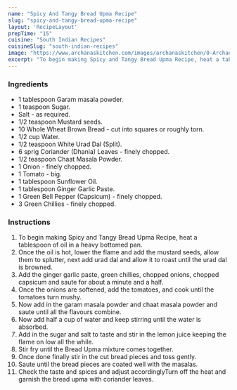 ---
name: "Spicy And Tangy Bread Upma Recipe"
slug: "spicy-and-tangy-bread-upma-recipe"
layout: 'RecipeLayout'
prepTime: "15"
cuisine: "South Indian Recipes"
cuisineSlug: "south-indian-recipes"
image: "https://www.archanaskitchen.com/images/archanaskitchen/0-Archanas-Kitchen-Recipes/2018/jan-30/Bread_Upma_Recipe-1344.jpg"
excerpt: "To begin making Spicy and Tangy Bread Upma Recipe, heat a tablespoon of oil in a heavy bottomed pan"
---

### Ingredients

- 1 tablespoon Garam masala powder.
- 1 teaspoon Sugar.
- Salt - as required.
- 1/2 teaspoon Mustard seeds.
- 10 Whole Wheat Brown Bread - cut into squares or roughly torn.
- 1/2 cup Water.
- 1/2 teaspoon White Urad Dal (Split).
- 6 sprig Coriander (Dhania) Leaves - finely chopped.
- 1/2 teaspoon Chaat Masala Powder.
- 1 Onion - finely chopped.
- 1 Tomato - big.
- 1 tablespoon Sunflower Oil.
- 1 tablespoon Ginger Garlic Paste.
- 1 Green Bell Pepper (Capsicum) - finely chopped.
- 3 Green Chillies - finely chopped.

### Instructions

1. To begin making Spicy and Tangy Bread Upma Recipe, heat a tablespoon of oil in a heavy bottomed pan.
1. Once the oil is hot, lower the flame and add the mustard seeds, allow them to splutter, next add urad dal and allow it to roast until the urad dal is browned.
1. Add the ginger garlic paste, green chillies, chopped onions, chopped capsicum and saute for about a minute and a half.
1.  Once the onions are softened, add the tomatoes, and cook until the tomatoes turn mushy.
1. Now add in the garam masala powder and chaat masala powder and saute until all the flavours combine.
1. Now add half a cup of  water and keep stirring until the water is absorbed.
1. Add in the sugar and salt to taste and stir in the lemon juice keeping the flame on low all the while.
1. Stir fry until the Bread Upma mixture comes together.
1. Once done finally stir in the cut bread pieces and toss gently.
1. Saute until the bread pieces are coated well with the masalas.
1. Check the taste and spices and adjust accordinglyTurn off the heat and garnish the bread upma with coriander leaves.
